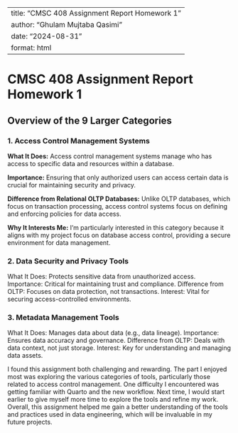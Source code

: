 --
title: "CMSC 408 Assignment Report Homework 1"
author: "Ghulam Mujtaba Qasimi"
date: "2024-08-31"
format: html
---

# CMSC 408 Assignment Report Homework 1

## Overview of the 9 Larger Categories

### 1. Access Control Management Systems
**What It Does:** 
Access control management systems manage who has access to specific data and resources within a database.

**Importance:** 
Ensuring that only authorized users can access certain data is crucial for maintaining security and privacy.

**Difference from Relational OLTP Databases:**
 Unlike OLTP databases, which focus on transaction processing, access control systems focus on defining and enforcing policies for data access.

**Why It Interests Me:** 
I’m particularly interested in this category because it aligns with my project focus on database access control, providing a secure environment for data management.

### 2. Data Security and Privacy Tools
What It Does: Protects sensitive data from unauthorized access.
Importance: Critical for maintaining trust and compliance.
Difference from OLTP: Focuses on data protection, not transactions.
Interest: Vital for securing access-controlled environments.

### 3. Metadata Management Tools
What It Does: Manages data about data (e.g., data lineage).
Importance: Ensures data accuracy and governance.
Difference from OLTP: Deals with data context, not just storage.
Interest: Key for understanding and managing data assets.

I found this assignment both challenging and rewarding. The part I enjoyed most was exploring the various categories of tools,
 particularly those related to access control management. One difficulty I encountered was getting familiar with Quarto and the new workflow. Next time, 
 I would start earlier to give myself more time to explore the tools and refine my work. Overall, 
 this assignment helped me gain a better understanding of the tools and practices used in data engineering, 
 which will be invaluable in my future projects.
